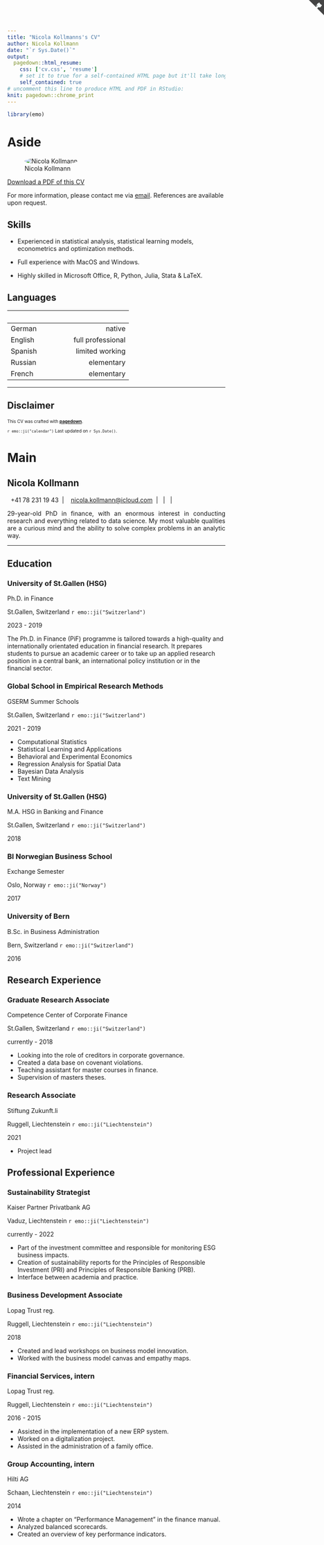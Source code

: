 ```yaml
---
title: "Nicola Kollmanns's CV"
author: Nicola Kollmann
date: "`r Sys.Date()`"
output:
  pagedown::html_resume:
    css: ['cv.css', 'resume']
    # set it to true for a self-contained HTML page but it'll take longer to render
    self_contained: true
# uncomment this line to produce HTML and PDF in RStudio:
knit: pagedown::chrome_print
---
```


```r
library(emo)
```

# Aside

<a href="https://github.com/NicolaKollmann/CV" class="github-corner" aria-label="View source on GitHub"><svg width="35" height="35" viewBox="0 0 250 250" style="fill:#444; color:#f3f9f9; position: absolute; top: 0; border: 0; right: 0;" aria-hidden="true"><path d="M0,0 L115,115 L130,115 L142,142 L250,250 L250,0 Z"></path><path d="M128.3,109.0 C113.8,99.7 119.0,89.6 119.0,89.6 C122.0,82.7 120.5,78.6 120.5,78.6 C119.2,72.0 123.4,76.3 123.4,76.3 C127.3,80.9 125.5,87.3 125.5,87.3 C122.9,97.6 130.6,101.9 134.4,103.2" fill="currentColor" style="transform-origin: 130px 106px;" class="octo-arm"></path><path d="M115.0,115.0 C114.9,115.1 118.7,116.5 119.8,115.4 L133.7,101.6 C136.9,99.2 139.9,98.4 142.2,98.6 C133.8,88.0 127.5,74.4 143.8,58.0 C148.5,53.4 154.0,51.2 159.7,51.0 C160.3,49.4 163.2,43.6 171.4,40.1 C171.4,40.1 176.1,42.5 178.8,56.2 C183.1,58.6 187.2,61.8 190.9,65.4 C194.5,69.0 197.7,73.2 200.1,77.6 C213.8,80.2 216.3,84.9 216.3,84.9 C212.7,93.1 206.9,96.0 205.4,96.6 C205.1,102.4 203.0,107.8 198.3,112.5 C181.9,128.9 168.3,122.5 157.7,114.1 C157.9,116.9 156.7,120.9 152.7,124.9 L141.0,136.5 C139.8,137.7 141.6,141.9 141.8,141.8 Z" fill="currentColor" class="octo-body"></path></svg></a>

```{=html}
<style>.github-corner:hover .octo-arm{animation:octocat-wave 560ms ease-in-out !important;}@keyframes octocat-wave{0%,100%{transform:rotate(0) !important;}20%,60%{transform:rotate(-25deg)}40%,80%{transform:rotate(10deg)}}@media (max-width:500px){.github-corner:hover .octo-arm{animation:none !important;}.github-corner .octo-arm{animation:octocat-wave 560ms ease-in-out !important;}}</style>
```
![Nicola Kollmann](https://avatars3.githubusercontent.com/u/57948862?s=460&u=258033fc01717effe401fe98fa3bf70054d66d00&v=4){style="border-radius:50%"}

[<i class='fas fa-download'></i> Download a PDF of this CV](https://github.com/NicolaKollmann/CV/raw/master/CV.pdf)

For more information, please contact me via [email](mailto:nicola.kollmann@icloud.com). References are available upon request.

## Skills {#skills}

-   Experienced in statistical analysis, statistical learning models, econometrics and optimization methods.

-   Full experience with MacOS and Windows.

-   Highly skilled in Microsoft Office, R, Python, Julia, Stata & LaTeX.

## Languages {#languages}

|         |                                   |
|:--------|----------------------------------:|
| German  |                            native |
| English |                 full professional |
| Spanish |                   limited working |
| Russian |                        elementary |
| French  |                        elementary |

------------------------------------------------------------------------

## Disclaimer {#disclaimer}

<font size="1">

This CV was crafted with [**pagedown**](https://github.com/rstudio/pagedown).

`r emo::ji("calendar")` Last updated on `r Sys.Date()`.

</font>

# Main

## Nicola Kollmann {#title}

<i class="fa fa-mobile"></i>   +41 78 231 19 43  \|  <i class="fa fa-envelope"></i>   [nicola.kollmann\@icloud.com](mailto:nicola.kollmann@icloud.com){.email}  \|  [<i class="fa fa-linkedin"></i>](https://www.linkedin.com/in/nicolakollmann/)  \|  [<i class="fa fa-twitter"></i>](https://twitter.com/NicolaKollmann)  \|  [<i class="fa fa-github"></i>](https://github.com/NicolaKollmann)

::: {style="text-align: justify"}
29-year-old PhD in finance, with an enormous interest in conducting research and everything related to data science. My most valuable qualities are a curious mind and the ability to solve complex problems in an analytic way.
:::

------------------------------------------------------------------------

## Education {data-icon="graduation-cap" data-concise="true"}

### University of St.Gallen (HSG)

Ph.D. in Finance

St.Gallen, Switzerland `r emo::ji("Switzerland")`

2023 - 2019

The Ph.D. in Finance (PiF) programme is tailored towards a high-quality and internationally orientated education in financial research. It prepares students to pursue an academic career or to take up an applied research position in a central bank, an international policy institution or in the financial sector.

### Global School in Empirical Research Methods

GSERM Summer Schools

St.Gallen, Switzerland `r emo::ji("Switzerland")`

2021 - 2019

- Computational Statistics
- Statistical Learning and Applications
- Behavioral and Experimental Economics
- Regression Analysis for Spatial Data
- Bayesian Data Analysis
- Text Mining

### University of St.Gallen (HSG)

M.A. HSG in Banking and Finance

St.Gallen, Switzerland `r emo::ji("Switzerland")`

2018

### BI Norwegian Business School

Exchange Semester

Oslo, Norway `r emo::ji("Norway")`

2017

### University of Bern

B.Sc. in Business Administration

Bern, Switzerland `r emo::ji("Switzerland")`

2016

## Research Experience {data-icon="bar-chart"}

### Graduate Research Associate

Competence Center of Corporate Finance

St.Gallen, Switzerland `r emo::ji("Switzerland")`

currently - 2018

-   Looking into the role of creditors in corporate governance.
-   Created a data base on covenant violations.
-   Teaching assistant for master courses in finance.
-   Supervision of masters theses.

### Research Associate

Stiftung Zukunft.li

Ruggell, Liechtenstein `r emo::ji("Liechtenstein")`

2021

-   Project lead

## Professional Experience {data-icon="suitcase"}

### Sustainability Strategist

Kaiser Partner Privatbank AG

Vaduz, Liechtenstein `r emo::ji("Liechtenstein")`

currently - 2022

- Part of the investment committee and responsible for monitoring ESG business impacts.
- Creation of sustainability reports for the Principles of Responsible Investment (PRI) and Principles of Responsible Banking (PRB).
- Interface between academia and practice.  

### Business Development Associate

Lopag Trust reg.

Ruggell, Liechtenstein `r emo::ji("Liechtenstein")`

2018

-   Created and lead workshops on business model innovation.
-   Worked with the business model canvas and empathy maps.

### Financial Services, intern

Lopag Trust reg.

Ruggell, Liechtenstein `r emo::ji("Liechtenstein")`

2016 - 2015

-   Assisted in the implementation of a new ERP system.
-   Worked on a digitalization project.
-   Assisted in the administration of a family office.

### Group Accounting, intern

Hilti AG

Schaan, Liechtenstein `r emo::ji("Liechtenstein")`

2014

-   Wrote a chapter on "Performance Management" in the finance manual.
-   Analyzed balanced scorecards.
-   Created an overview of key performance indicators.
